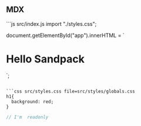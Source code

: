 ## MDX


<Sandpack template="vanilla">
```js src/index.js
import "./styles.css";

document.getElementById("app").innerHTML = `
<h1>Hello Sandpack</h1>
`;

```

```css src/styles.css file=src/styles/globals.css
h1{
  background: red;
}
```

```js readonly-file.js readOnly
// I'm  readonly
```
</Sandpack>
